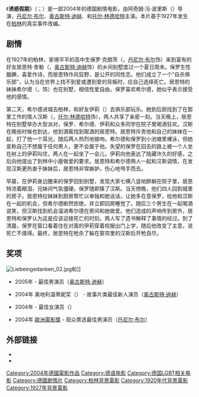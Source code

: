 {{Infobox film
 | name = Love in Thoughts
 | image = 
 | caption = ''Love in Thoughts'' DVD cover
 | director = 阿奇姆·冯·波里斯
 | writer = [[Hendrik_Handloegten|Hendrik Handloegten]]<br>[[Annette_Hess|Annette Hess]]
 | starring = [[丹尼尔·布尔|丹尼尔·布尔]]<br>[[奥古斯特·迪赫|奥古斯特·迪赫]]<br>安娜·玛利亚·穆埃<br>[[托尔·林德哈特|托尔·林德哈特]]
 | producer = [[Stefan_Arndt|Stefan Arndt]]
 | distributor = {{link-en|华纳家庭电影|Warner Home Video}}
 | budget =
 | released = 2004年11月24日<small>（德国）</small>
 | runtime = 89分钟
 | language = 德语
  | }}
《'''诱惑假期'''》（{{lang-de|'''Was nützt die Liebe in Gedanken'''}}；{{lang-en|Love in Thoughts}}）是一部2004年的德国剧情电影，由阿奇姆·冯·波里斯（{{lang|de|Achim von Borries}}）导演，[[丹尼尔·布尔|丹尼尔·布尔]]、[[奥古斯特·迪赫|奥古斯特·迪赫]]、{{link-en|安娜·玛利亚·穆埃|Anna Maria Mühe}}和[[托尔·林德哈特|托尔·林德哈特]]主演。本片基于1927年发生在[[柏林|柏林]]的真实事件{{link-de|施特格里茨学生悲剧|Steglitzer_Schülertragödie}}改编。

== 剧情 ==
在1927年的柏林，家境平平的高中生保罗·克朗茨（{{lang|de|Paul Krantz}}，[[丹尼尔·布尔|丹尼尔·布尔]]饰）来到富有的好友居恩特·舍勒（{{lang|de|Günther Scheller}}，[[奥古斯特·迪赫|奥古斯特·迪赫]]饰）的乡间别墅度过一个夏日周末。保罗生性腼腆，喜爱作诗，而居恩特作风狂野，是公开的同性恋。他们成立了一个“自杀俱乐部”，认为当在世界上找不到爱或遭到爱的背叛时，应自己选择死亡。居恩特的妹妹希尔德（{{lang|de|Hilde}}，{{link-en|安娜·玛利亚·穆埃|Anna Maria Mühe}}饰）也在别墅，相信性爱自由。保罗喜欢希尔德，她似乎表示接受他的感情。

第二天，希尔德进城去柏林，和好友伊莉（{{lang|de|Elli}}）去俱乐部玩乐。她到后厨找到了在那里工作的情人汉斯（{{lang|de|Hans}}，[[托尔·林德哈特|托尔·林德哈特]]饰），两人共享了亲密一刻。当天晚上，居恩特在别墅举办大型派对，保罗、希尔德、伊莉和众多同学在院子里喝酒狂欢。汉斯在晚些时候也到达，他到酒窖找到取酒的居恩特。居恩特斥责他和自己的妹妹在一起，打了他一个耳光，随后两人热烈地接吻。希尔德和保罗到小池塘里裸泳，但她宣称自己不想属于任何男人，更不会属于他。失望的保罗在回去的路上被一个人坐在树上的伊莉叫住，两人在一起坐了一会儿，伊莉向他表达了隐藏许久的好感，之后向他提出了到林中小屋做爱的要求。居恩特和希尔德两人一起和汉斯调情，在发现汉斯更热衷于妹妹后，居恩特非常嫉妒，伤心地甩手而去。

早晨，在伊莉身边醒来的保罗回到别墅，发现大家七横八竖地醉躺在院子里，居恩特流着眼泪，兄妹间气氛僵硬。保罗随即揍了汉斯。当天傍晚，他们四人回到城里的房子。居恩特拉妹妹到厨房帮忙以单独和她谈话，让她多在意保罗，给他和汉斯在一起的机会，但希尔德断然拒绝，并立即回房睡觉了。随后三个男生在一起喝酒说笑，但汉斯找到机会溜进希尔德在房间和她做爱。他们造成的声响传到房外，居恩特和保罗认为这是应该迎接死亡的时刻，两人写了遗书解释了事情的经过。到了清晨，保罗在窗口看着住在对面的伊莉穿着校服出门上学，随后他改变了主意，说死亡不值得。最终，居恩特在枪杀了躲在窗帘里的汉斯后开枪自尽。

== 奖项 ==
[[File:Liebeingedanken_02.jpg|thumb]]和{{link-en|安娜·玛利亚·穆埃|Anna Maria Mühe}}]] 
* 2005年 {{link-en|德国影评人协会奖|German Film Critics Association Awards}} - 最佳男演员（[[奥古斯特·迪赫|奥古斯特·迪赫]]）

* 2004年 奥地利温蒂妮奖（{{lang|en|Undine Awards}}） - 故事片类最佳新人演员（[[奥古斯特·迪赫|奥古斯特·迪赫]]）

* 2004年 {{link-en|哥本哈根国际电影节|Copenhagen International Film Festival}} - 最佳女演员（{{link-en|安娜·玛利亚·穆埃|Anna Maria Mühe}}）

* 2004年 [[歐洲電影獎|歐洲電影獎]] - 观众票选最佳男演员（[[丹尼尔·布尔|丹尼尔·布尔]]）

== 外部链接 ==
* {{douban}}
*{{IMDb title|id=0325733|title=Love in Thoughts}}

{{DEFAULTSORT:Love In Thoughts}}
[[Category:2004年德國電影作品|Category:2004年德國電影作品]]
[[Category:德语电影|Category:德语电影]]
[[Category:德国LGBT相关电影|Category:德国LGBT相关电影]]
[[Category:德國劇情片|Category:德國劇情片]]
[[Category:柏林背景電影|Category:柏林背景電影]]
[[Category:1920年代背景電影|Category:1920年代背景電影]]
[[Category:1927年背景電影|Category:1927年背景電影]]